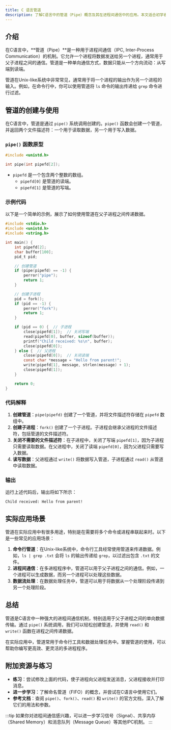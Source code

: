 ```yaml
---
title: C 语言管道
description: 了解C语言中的管道（Pipe）概念及其在进程间通信中的应用。本文适合初学者，包含代码示例、实际案例和总结。
---
```


## 介绍

在C语言中，**管道（Pipe）**是一种用于进程间通信（IPC, Inter-Process Communication）的机制。它允许一个进程将数据发送给另一个进程，通常用于父子进程之间的通信。管道是一种单向通信方式，数据只能从一个方向流动：从写端到读端。

管道在Unix-like系统中非常常见，通常用于将一个进程的输出作为另一个进程的输入。例如，在命令行中，你可以使用管道将 `ls` 命令的输出传递给 `grep` 命令进行过滤。

## 管道的创建与使用

在C语言中，管道是通过 `pipe()` 系统调用创建的。`pipe()` 函数会创建一个管道，并返回两个文件描述符：一个用于读取数据，另一个用于写入数据。

### `pipe()` 函数原型

```c
#include <unistd.h>

int pipe(int pipefd[2]);
```

- `pipefd` 是一个包含两个整数的数组。
  - `pipefd[0]` 是管道的读端。
  - `pipefd[1]` 是管道的写端。

### 示例代码

以下是一个简单的示例，展示了如何使用管道在父子进程之间传递数据。

```c
#include <stdio.h>
#include <unistd.h>
#include <string.h>

int main() {
    int pipefd[2];
    char buffer[100];
    pid_t pid;

    // 创建管道
    if (pipe(pipefd) == -1) {
        perror("pipe");
        return 1;
    }

    // 创建子进程
    pid = fork();
    if (pid == -1) {
        perror("fork");
        return 1;
    }

    if (pid == 0) {  // 子进程
        close(pipefd[1]);  // 关闭写端
        read(pipefd[0], buffer, sizeof(buffer));
        printf("Child received: %s\n", buffer);
        close(pipefd[0]);
    } else {  // 父进程
        close(pipefd[0]);  // 关闭读端
        const char *message = "Hello from parent!";
        write(pipefd[1], message, strlen(message) + 1);
        close(pipefd[1]);
    }

    return 0;
}
```

### 代码解释

1. **创建管道**：`pipe(pipefd)` 创建了一个管道，并将文件描述符存储在 `pipefd` 数组中。
2. **创建子进程**：`fork()` 创建了一个子进程。子进程会继承父进程的文件描述符，包括管道的文件描述符。
3. **关闭不需要的文件描述符**：在子进程中，关闭了写端 `pipefd[1]`，因为子进程只需要读取数据。在父进程中，关闭了读端 `pipefd[0]`，因为父进程只需要写入数据。
4. **读写数据**：父进程通过 `write()` 将数据写入管道，子进程通过 `read()` 从管道中读取数据。

### 输出

运行上述代码后，输出将如下所示：

```
Child received: Hello from parent!
```

## 实际应用场景

管道在实际应用中有很多用途，特别是在需要将多个命令或进程串联起来时。以下是一些常见的应用场景：

1. **命令行管道**：在Unix-like系统中，命令行工具经常使用管道来传递数据。例如，`ls | grep .txt` 会将 `ls` 的输出传递给 `grep`，以过滤出包含 `.txt` 的文件。
2. **进程间通信**：在多进程程序中，管道可以用于父子进程之间的通信。例如，一个进程可以生成数据，而另一个进程可以处理这些数据。
3. **数据流处理**：在数据处理任务中，管道可以用于将数据从一个处理阶段传递到另一个处理阶段。

## 总结

管道是C语言中一种强大的进程间通信机制，特别适用于父子进程之间的单向数据传输。通过 `pipe()` 系统调用，我们可以轻松创建管道，并使用 `read()` 和 `write()` 函数在进程之间传递数据。

在实际应用中，管道常用于命令行工具和数据处理任务中。掌握管道的使用，可以帮助你编写更高效、更灵活的多进程程序。

## 附加资源与练习

- **练习**：尝试修改上面的代码，使子进程向父进程发送消息，父进程接收并打印消息。
- **进一步学习**：了解命名管道（FIFO）的概念，并尝试在C语言中使用它们。
- **参考文档**：查阅 `pipe()`、`fork()`、`read()` 和 `write()` 的官方文档，深入了解它们的用法和参数。

:::tip
如果你对进程间通信感兴趣，可以进一步学习信号（Signal）、共享内存（Shared Memory）和消息队列（Message Queue）等其他IPC机制。
:::